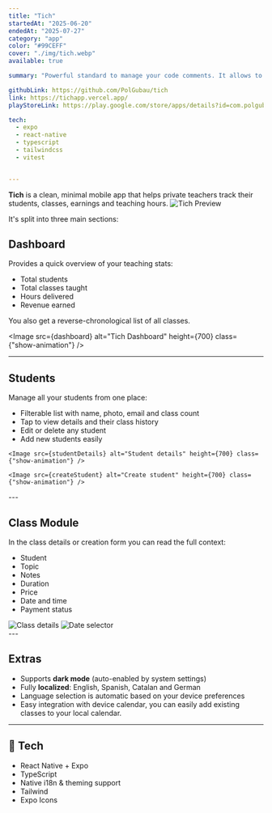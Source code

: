 ```yaml
---
title: "Tich"
startedAt: "2025-06-20"
endedAt: "2025-07-27"
category: "app"
color: "#99CEFF"
cover: "./img/tich.webp"
available: true

summary: "Powerful standard to manage your code comments. It allows to track your TODOs, FIXMEs, and other comments in your code, set deadlines for them, and fail pipelines if you have overdue comments."

githubLink: https://github.com/PolGubau/tich
link: https://tichapp.vercel.app/
playStoreLink: https://play.google.com/store/apps/details?id=com.polgubau.tich

tech:
  - expo
  - react-native
  - typescript
  - tailwindcss
  - vitest


---
```




 
**Tich** is a clean, minimal mobile app that helps private teachers track their students, classes, earnings and teaching hours.
<Image src={preview} alt="Tich Preview"  height={700} />

It's split into three main sections:

## Dashboard

Provides a quick overview of your teaching stats:
- Total students
- Total classes taught
- Hours delivered
- Revenue earned

You also get a reverse-chronological list of all classes.

<Image src={dashboard} alt="Tich Dashboard"  height={700} class={"show-animation"} />

---

## Students

Manage all your students from one place:
- Filterable list with name, photo, email and class count
- Tap to view details and their class history
- Edit or delete any student
- Add new students easily

<div class="grid grid-cols-2 gap-4">
 
    <Image src={studentDetails} alt="Student details" height={700} class={"show-animation"} />
 
    <Image src={createStudent} alt="Create student" height={700} class={"show-animation"} />
 
</div>
---

## Class Module

In the class details or creation form you can read the full context:
- Student
- Topic
- Notes
- Duration
- Price
- Date and time
- Payment status


<div class="grid grid-cols-2 gap-4">
    <Image src={classDetails} alt="Class details" height={700} class={"show-animation"} />
    <Image src={dateSelect} alt="Date selector" height={700} class={"show-animation"} /> 
</div>
---

## Extras

- Supports **dark mode** (auto-enabled by system settings)
- Fully **localized**: English, Spanish, Catalan and German
- Language selection is automatic based on your device preferences
- Easy integration with device calendar, you can easily add existing classes to your local calendar. 

---

## 🔧 Tech

- React Native + Expo
- TypeScript
- Native i18n & theming support
- Tailwind
- Expo Icons